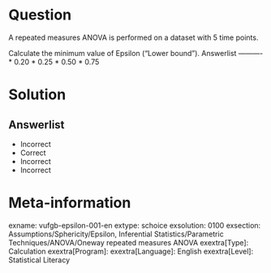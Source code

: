 Question
========
  
A repeated measures ANOVA is performed on a dataset with 5 time points.

Calculate the minimum value of Epsilon ("Lower bound"). 
Answerlist
----------
* 0.20
* 0.25
* 0.50
* 0.75

Solution
========

Answerlist
----------
* Incorrect
* Correct
* Incorrect
* Incorrect

Meta-information
================
exname: vufgb-epsilon-001-en
extype: schoice
exsolution: 0100
exsection: Assumptions/Sphericity/Epsilon, Inferential Statistics/Parametric Techniques/ANOVA/Oneway repeated measures ANOVA
exextra[Type]: Calculation
exextra[Program]: 
exextra[Language]: English
exextra[Level]: Statistical Literacy
